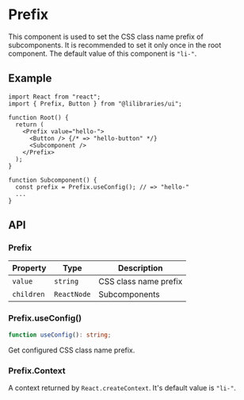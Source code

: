 
<Meta title="Configs/Prefix" />

# Prefix

This component is used to set the CSS class name prefix of subcomponents. It is recommended to set it only once in the root component. The default value of this component is `"li-"`.

## Example

```tsx
import React from "react";
import { Prefix, Button } from "@lilibraries/ui";

function Root() {
  return (
    <Prefix value="hello-">
      <Button /> {/* => "hello-button" */}
      <Subcomponent />
    </Prefix>
  );
}

function Subcomponent() {
  const prefix = Prefix.useConfig(); // => "hello-"
  ...
}
```

## API

### Prefix

| Property   | Type        | Description           |
| ---------- | ----------- | --------------------- |
| `value`    | `string`    | CSS class name prefix |
| `children` | `ReactNode` | Subcomponents         |

### Prefix.useConfig()

```ts
function useConfig(): string;
```

Get configured CSS class name prefix.

### Prefix.Context

A context returned by `React.createContext`. It's default value is `"li-"`.
